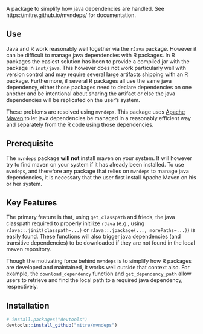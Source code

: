 A package to simplify how java dependencies are handled.
See https://mitre.github.io/mvndeps/ for documentation.

## Use

Java and R work reasonably well together via the `rJava` package.
However it can be difficult to manage java dependencies with R packages.
In R packages the easiest solution has been to provide a compiled jar with the package in `inst/java`.
This however does not work particularly well with version control and may require several large artifacts shipping with an R package.
Furthermore, if several R packages all use the same java dependency, either those packages need to declare dependencies on one another and be intentional about sharing the artifact or else the java dependencies will be replicated on the user's system.

These problems are resolved using `mvndeps`.
This package uses [Apache Maven](https://maven.apache.org/) to let java dependencies be managed in a reasonably efficient way and separately from the R code using those dependencies.

## Prerequisite

The `mvndeps` package **will not** install maven on your system.
It will however try to find maven on your system if it has already been installed.
To use `mvndeps`, and therefore any package that relies on `mvndeps` to manage java dependencies, it is necessary that the user first install Apache Maven on his or her system.

## Key Features

The primary feature is that, using `get_classpath` and frieds, the java classpath required to properly initilize `rJava` (e.g., using `rJava::.jinit(classpath=...)` or `rJava::.jpackage(..., morePaths=...)`) is easily found.
These functions will also trigger java dependencies (and transitive dependencies) to be downloaded if they are not found in the local maven repository.

Though the motivating force behind `mvndeps` is to simplify how R packages are developed and maintained, it works well outside that context also.
For example, the `download_dependency` function and `get_dependency_path` allow users to retrieve and find the local path to a required java dependency, respectively. 

## Installation

```r
# install.packages("devtools")
devtools::install_github("mitre/mvndeps")
```